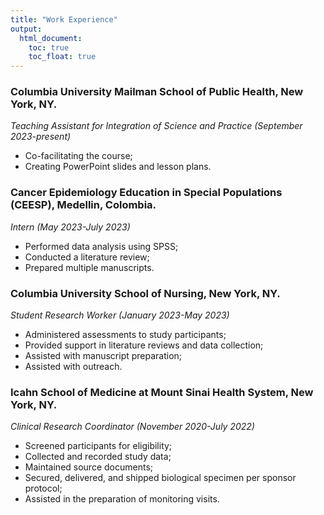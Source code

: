```yaml
---
title: "Work Experience"
output: 
  html_document:
    toc: true
    toc_float: true
---
```


### **Columbia University Mailman School of Public Health**, New York, NY.

*Teaching Assistant for Integration of Science and Practice (September 2023-present)*

* Co-facilitating the course;
* Creating PowerPoint slides and lesson plans.

### **Cancer Epidemiology Education in Special Populations (CEESP)**, Medellin, Colombia.

*Intern (May 2023-July 2023)*

* Performed data analysis using SPSS;
* Conducted a literature review;
* Prepared multiple manuscripts.

### **Columbia University School of Nursing**, New York, NY.

*Student Research Worker (January 2023-May 2023)*

* Administered assessments to study participants;
* Provided support in literature reviews and data collection;
* Assisted with manuscript preparation;
* Assisted with outreach. 

### **Icahn School of Medicine at Mount Sinai Health System**, New York, NY.

*Clinical Research Coordinator (November 2020-July 2022)*

* Screened participants for eligibility; 
* Collected and recorded study data; 
* Maintained source documents; 
* Secured, delivered, and shipped biological specimen per sponsor protocol; 
* Assisted in the preparation of monitoring visits. 


